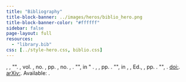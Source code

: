 ```yaml
---
title: "Bibliography"
title-block-banner: ../images/heros/biblio_hero.png
title-block-banner-color: "#ffffff"
sidebar: false
page-layout: full
resources: 
  - "library.bib"
css: [../style-hero.css, biblio.css]
---
```


```{=html}
<script
  type="text/javascript"
  src="https://cdn.jsdelivr.net/gh/pcooksey/bibtex-js@1.0.0/src/bibtex_js.js"
></script>
<bibtex src="library.bib"></bibtex>

<div class="bibtex_template">
  <div class="bibtexVar bibtex-citation" id="+BIBTEXKEY+" extra="BIBTEXKEY">
    <!-- author -->
    <span class="author" max="3">
      <span class="if von"><span class="von"> </span></span
      ><span class="last"></span
      ><span class="if junior"> <span class="junior"></span></span>,
      <span class="first_initial"></span></span
    >,
    <!-- title, journal, year etc -->
    <span class="if BIBTEXTYPEKEY==ARTICLE">
      "<span class="title"></span>". <em><span class="journal"></span></em>,
      <span class="if volume">vol. <span class="volume"></span>, </span>
      <span class="if number">no. <span class="number"></span>, </span>
      <span class="if pages">pp. <span class="pages"></span>, </span>
      <span class="if month">no. <span class="month"></span>, </span>
      <span class="year"></span>.
    </span>
    <span class="if BIBTEXTYPEKEY==BOOK || BIBTEXTYPEKEY==INBOOK">
      <span class="if chapter">"<span class="chapter"></span>", in "</span>
      <em><span class="title"></span></em>. <span class="publisher"></span>,
      <span class="year"></span>
      <span class="if pages">, pp. <span class="pages"></span></span>.
    </span>
    <span class="if BIBTEXTYPEKEY==INPROCEEDINGS">
      "<span class="title"></span>", in
      <em><span class="booktitle"></span></em>,
      <span class="if editor"><span class="editor"></span>, Ed., </span>
      <span class="if month"><span class="month"></span> </span>
      <span class="year"></span>
      <span class="if pages">, pp. <span class="pages"></span></span>.
    </span>
    <span class="if BIBTEXTYPEKEY==MISC">
      "<span class="title"></span>", <span class="year"></span>.
    </span>
    <!-- doi / url -->
    <span class="if doi">
      <a class="bibtexVar" href="http://dx.doi.org/+DOI+" extra="doi"
        >doi:<span class="doi"></span></a
      >.
    </span>
    <span class="if !doi">
      <span class="if arxivid">
        <a
          class="bibtexVar"
          href="https://arxiv.org/abs/+ARXIVID+"
          extra="arxivid"
          >arXiv:<span class="arxivid"></span></a
        >.
      </span>
      <span class="if !arxivid">
        <span class="if url">
          Available: <a class="url"><span class="url"></span></a>.
        </span>
      </span>
    </span>
  </div>
</div>

<div id="bibtex_display" callback="add_anchors(bibtex_display)"></div>

<script src="https://cdn.jsdelivr.net/npm/anchor-js/anchor.min.js"></script>
<script>
  function add_anchors(bibtex_display) {
    anchors.add(".bibtex-citation");
    if (window.location.hash != "") {
      window.location.href = window.location.hash;
    }
  }
</script>
```
